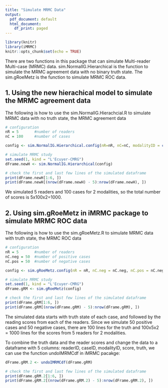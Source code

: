 ```yaml
---
title: "Simulate MRMC Data"
output:
  pdf_document: default
  html_document:
    df_print: paged
---
```



```r
library(knitr)
library(iMRMC)
knitr::opts_chunk$set(echo = TRUE)
```

There are two functions in this package that can simulate Multi-reader Multi-case (MRMC) data. sim.NormalIG.Hierarchical is the function to simulate the MRMC agreement data with no binary truth state. The sim.gRoeMetz is the function to simulate MRMC ROC data.

## 1. Using the new hierachical model to simulate the MRMC agreement data

The following is how to use the sim.NormalIG.Hierachcial.R to simulate MRMC data with no truth state, the MRMC agreement data

```r

# configuration
nR = 5       #number of readers
nC = 100     #number of cases

config <- sim.NormalIG.Hierarchical.config(nR=nR, nC=nC, modalityID = c("testA","testB")) 

# simulate MRMC study
set.seed(1, kind = "L'Ecuyer-CMRG")
dFrame.newH <- sim.NormalIG.Hierarchical(config)

# check the first and last few lines of the simulated dataframe
print(dFrame.newH[1:6, ])
print(dFrame.newH[(nrow(dFrame.newH) - 5):nrow(dFrame.newH), ])

```

We simulated 5 readers and 100 cases for 2 modalities, so the total number of scores is 5x100x2=1000.

## 2. Using sim.gRoeMetz in iMRMC package to simulate MRMC ROC data

The following is how to use the sim.gRoeMetz.R to simulate MRMC data with truth state, the MRMC ROC data

```r

# configuration
nR = 5       #number of readers
nC.neg = 50  #number of positive cases
nC.pos = 50  #number of negative cases

config <- sim.gRoeMetz.config(nR = nR, nC.neg = nC.neg, nC.pos = nC.neg)

# simulate MRMC study
set.seed(1, kind = "L'Ecuyer-CMRG")
dFrame.gRM <- sim.gRoeMetz(config)

# check the first and last few lines of the simulated dataframe
print(dFrame.gRM[1:6, ])
print(dFrame.gRM[(nrow(dFrame.gRM) - 5):nrow(dFrame.gRM), ])

```

The simulated data starts with truth state of each case, and followed by the reading scores from each of the readers. Since we simulate 50 positive cases and 50 negative cases, there are 100 lines for the truth and 100x5x2 = 1000 lines for the scores from 5 readers for 2 modalities.

To combine the truth data and the reader scores and change the data to a dataframe with 5 columns: readerID, caseID, modalityID, score, truth, we can use the function undoIMRMCdf in iMRMC pacakge:
```r
dFrame.gRM.2 <- undoIMRMCdf(dFrame.gRM)

# check the first and last few lines of the simulated dataframe
print(dFrame.gRM.2[1:6, ])
print(dFrame.gRM.2[(nrow(dFrame.gRM.2) - 5):nrow(dFrame.gRM.2), ])

```
